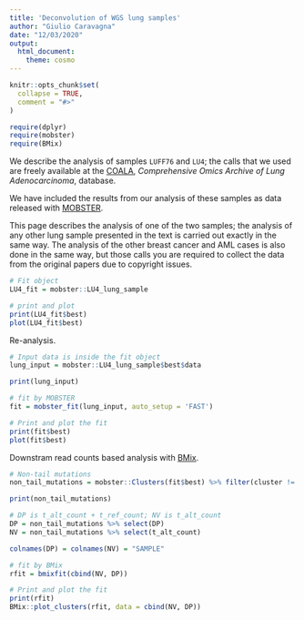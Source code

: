 ```yaml
---
title: 'Deconvolution of WGS lung samples'
author: "Giulio Caravagna"
date: "12/03/2020"
output: 
  html_document:
    theme: cosmo
---
```




```r
knitr::opts_chunk$set(
  collapse = TRUE,
  comment = "#>"
)
```

```r
require(dplyr)
require(mobster)
require(BMix)
```

We describe the analysis of samples `LUFF76` and `LU4`; the calls that we used are freely available at the [COALA](http://genome.kaist.ac.kr/), *Comprehensive Omics Archive of Lung Adenocarcinoma*, database. 

We have included the results from our analysis of these samples as data released with [MOBSTER](https://caravagn.github.io/mobster).

This page describes the analysis of one of the two samples; the analysis of any other lung sample presented in the text is carried out exactly in the same way. The analysis of the other breast cancer and AML cases is also done in the same way, but those calls you are required to collect the data from the original papers due to copyright issues. 


```r
# Fit object
LU4_fit = mobster::LU4_lung_sample

# print and plot
print(LU4_fit$best)
plot(LU4_fit$best)
```

Re-analysis.

```r
# Input data is inside the fit object
lung_input = mobster::LU4_lung_sample$best$data

print(lung_input)

# fit by MOBSTER
fit = mobster_fit(lung_input, auto_setup = 'FAST')

# Print and plot the fit
print(fit$best)
plot(fit$best)
```

Downstram read counts based analysis with [BMix](https://caravagn.github.io/BMix/).
```r

# Non-tail mutations
non_tail_mutations = mobster::Clusters(fit$best) %>% filter(cluster != "Tail")

print(non_tail_mutations)

# DP is t_alt_count + t_ref_count; NV is t_alt_count
DP = non_tail_mutations %>% select(DP)
NV = non_tail_mutations %>% select(t_alt_count)

colnames(DP) = colnames(NV) = "SAMPLE"

# fit by BMix
rfit = bmixfit(cbind(NV, DP))

# Print and plot the fit
print(rfit)
BMix::plot_clusters(rfit, data = cbind(NV, DP))
```

